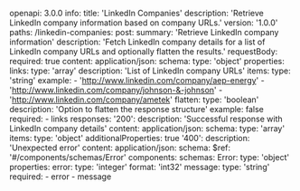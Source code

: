 openapi: 3.0.0
info:
  title: 'LinkedIn Companies'
  description: 'Retrieve LinkedIn company information based on company URLs.'
  version: '1.0.0'
paths:
  /linkedin-companies:
    post:
      summary: 'Retrieve LinkedIn company information'
      description: 'Fetch LinkedIn company details for a list of LinkedIn company URLs and optionally flatten the results.'
      requestBody:
        required: true
        content:
          application/json:
            schema:
              type: 'object'
              properties:
                links:
                  type: 'array'
                  description: 'List of LinkedIn company URLs'
                  items:
                    type: 'string'
                  example:
                    - 'http://www.linkedin.com/company/aep-energy'
                    - 'http://www.linkedin.com/company/johnson-&-johnson'
                    - 'http://www.linkedin.com/company/ametek'
                flatten:
                  type: 'boolean'
                  description: 'Option to flatten the response structure'
                  example: false
              required:
                - links
      responses:
        '200':
          description: 'Successful response with LinkedIn company details'
          content:
            application/json:
              schema:
                type: 'array'
                items:
                  type: 'object'
                  additionalProperties: true
        '400':
          description: 'Unexpected error'
          content:
            application/json:
              schema:
                $ref: '#/components/schemas/Error'
components:
  schemas:
    Error:
      type: 'object'
      properties:
        error:
          type: 'integer'
          format: 'int32'
        message:
          type: 'string'
      required:
        - error
        - message
